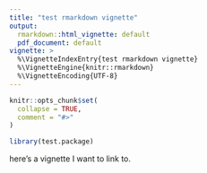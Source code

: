 ```yaml
---
title: "test rmarkdown vignette"
output: 
  rmarkdown::html_vignette: default
  pdf_document: default
vignette: >
  %\VignetteIndexEntry{test rmarkdown vignette}
  %\VignetteEngine{knitr::rmarkdown}
  %\VignetteEncoding{UTF-8}
---
```


```r
knitr::opts_chunk$set(
  collapse = TRUE,
  comment = "#>"
)
```

```r
library(test.package)
```

here's a vignette I want to link to.
